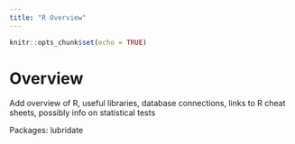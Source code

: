 ---
title: "R Overview"
---

```{r setup, include=FALSE}
knitr::opts_chunk$set(echo = TRUE)
```

# Overview
Add overview of R, useful libraries, database connections, links to R cheat sheets, possibly info on statistical tests


Packages: lubridate